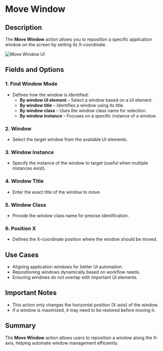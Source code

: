 # Move Window  

## Description

The **Move Window** action allows you to reposition a specific application window on the screen by setting its X-coordinate.  

![Move Window UI](../../assets/ui-automation/move-window.png)  

## Fields and Options  

### **1. Find Window Mode** 

- Defines how the window is identified:  
  - **By window UI element** – Select a window based on a UI element.  
  - **By window title** – Identifies a window using its title.  
  - **By window class** – Uses the window class name for selection.  
  - **By window instance** – Focuses on a specific instance of a window.  

### **2. Window** 

- Select the target window from the available UI elements.  

### **3. Window Instance**  

- Specify the instance of the window to target (useful when multiple instances exist).  

### **4. Window Title**  

- Enter the exact title of the window to move.  

### **5. Window Class**  

- Provide the window class name for precise identification.  

### **6. Position X** 

- Defines the X-coordinate position where the window should be moved.  

## **Use Cases**

- Aligning application windows for better UI automation.  
- Repositioning windows dynamically based on workflow needs.  
- Ensuring windows do not overlap with important UI elements.  

## **Important Notes**

- This action only changes the horizontal position (X-axis) of the window.  
- If a window is maximized, it may need to be restored before moving it.  

## **Summary**

The **Move Window** action allows users to reposition a window along the X-axis, helping automate window management efficiently.  